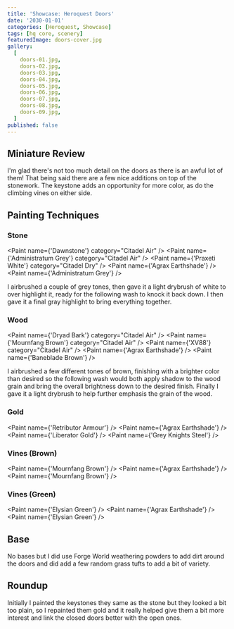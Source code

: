 ```yaml
---
title: 'Showcase: Heroquest Doors'
date: '2030-01-01'
categories: [Heroquest, Showcase]
tags: [hq core, scenery]
featuredImage: doors-cover.jpg
gallery:
  [
    doors-01.jpg,
    doors-02.jpg,
    doors-03.jpg,
    doors-04.jpg,
    doors-05.jpg,
    doors-06.jpg,
    doors-07.jpg,
    doors-08.jpg,
    doors-09.jpg,
  ]
published: false
---
```



## Miniature Review

I'm glad there's not too much detail on the doors as there is an awful lot of them! That being said there are a few
nice additions on top of the stonework. The keystone adds an opportunity for more color, as do the climbing vines on
either side.

## Painting Techniques

### Stone

<Paint name={'Dawnstone'} category="Citadel Air" />
<Paint name={'Administratum Grey'} category="Citadel Air" />
<Paint name={'Praxeti White'} category="Citadel Dry" />
<Paint name={'Agrax Earthshade'} />
<Paint name={'Administratum Grey'} />

I airbrushed a couple of grey tones, then gave it a light drybrush of white to over highlight it, ready for the
following wash to knock it back down. I then gave it a final gray highlight to bring everything together.

### Wood

<Paint name={'Dryad Bark'} category="Citadel Air" />
<Paint name={'Mournfang Brown'} category="Citadel Air" />
<Paint name={'XV88'} category="Citadel Air" />
<Paint name={'Agrax Earthshade'} />
<Paint name={'Baneblade Brown'} />

I airbrushed a few different tones of brown, finishing with a brighter color than desired so the following wash
would both apply shadow to the wood grain and bring the overall brightness down to the desired finish.
Finally I gave it a light drybrush to help further emphasis the grain of the wood.

### Gold

<Paint name={'Retributor Armour'} />
<Paint name={'Agrax Earthshade'} />
<Paint name={'Liberator Gold'} />
<Paint name={'Grey Knights Steel'} />

### Vines (Brown)

<Paint name={'Mournfang Brown'} />
<Paint name={'Agrax Earthshade'} />
<Paint name={'Mournfang Brown'} />

### Vines (Green)

<Paint name={'Elysian Green'} />
<Paint name={'Agrax Earthshade'} />
<Paint name={'Elysian Green'} />

## Base

No bases but I did use Forge World weathering powders to add dirt around the doors and did add a few random grass
tufts to add a bit of variety.

## Roundup

Initially I painted the keystones they same as the stone but they looked a bit too plain, so I repainted them gold
and it really helped give them a bit more interest and link the closed doors better with the open ones.
